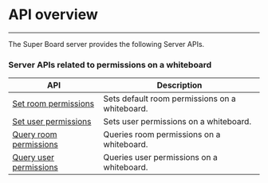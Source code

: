 # API overview

- - -
The Super Board server provides the following Server APIs. 

### Server APIs related to permissions on a whiteboard

|API|Description|
|-|-|
|[Set room permissions](!ServerAPI/Set_Room_Permissions)|Sets default room permissions on a whiteboard. |
|[Set user permissions](!ServerAPI/Set_User_Permissions)|Sets user permissions on a whiteboard. |
|[Query room permissions](!ServerAPI/Get_Room_Permissions)|Queries room permissions on a whiteboard. |
|[Query user permissions](!ServerAPI/Get_User_Permissions)|Queries user permissions on a whiteboard. |
